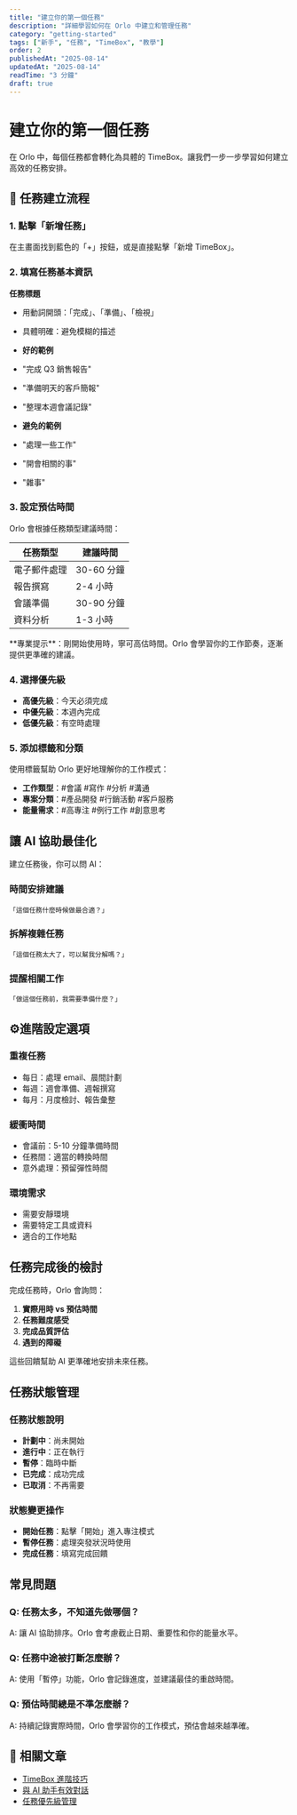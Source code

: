 ```yaml
---
title: "建立你的第一個任務"
description: "詳細學習如何在 Orlo 中建立和管理任務"
category: "getting-started"
tags: ["新手", "任務", "TimeBox", "教學"]
order: 2
publishedAt: "2025-08-14"
updatedAt: "2025-08-14"
readTime: "3 分鐘"
draft: true
---
```


# 建立你的第一個任務

在 Orlo 中，每個任務都會轉化為具體的 TimeBox。讓我們一步一步學習如何建立高效的任務安排。

## 📝 任務建立流程

### 1. 點擊「新增任務」

在主畫面找到藍色的「+」按鈕，或是直接點擊「新增 TimeBox」。

### 2. 填寫任務基本資訊

**任務標題**
- 用動詞開頭：「完成」、「準備」、「檢視」
- 具體明確：避免模糊的描述

- **好的範例**
- "完成 Q3 銷售報告"
- "準備明天的客戶簡報"
- "整理本週會議記錄"

- **避免的範例**
- "處理一些工作"
- "開會相關的事"
- "雜事"

### 3. 設定預估時間

Orlo 會根據任務類型建議時間：

| 任務類型 | 建議時間 |
|----------|----------|
| 電子郵件處理 | 30-60 分鐘 |
| 報告撰寫 | 2-4 小時 |
| 會議準備 | 30-90 分鐘 |
| 資料分析 | 1-3 小時 |

<div className="bg-green-50 border-l-4 border-green-500 p-4 my-4">
**專業提示**：剛開始使用時，寧可高估時間。Orlo 會學習你的工作節奏，逐漸提供更準確的建議。
</div>

### 4. 選擇優先級

- **高優先級**：今天必須完成
- **中優先級**：本週內完成
- **低優先級**：有空時處理

### 5. 添加標籤和分類

使用標籤幫助 Orlo 更好地理解你的工作模式：

- **工作類型**：#會議 #寫作 #分析 #溝通
- **專案分類**：#產品開發 #行銷活動 #客戶服務
- **能量需求**：#高專注 #例行工作 #創意思考

## 讓 AI 協助最佳化

建立任務後，你可以問 AI：

### 時間安排建議
```
「這個任務什麼時候做最合適？」
```

### 拆解複雜任務
```
「這個任務太大了，可以幫我分解嗎？」
```

### 提醒相關工作
```
「做這個任務前，我需要準備什麼？」
```

## ⚙進階設定選項

### 重複任務
- 每日：處理 email、晨間計劃
- 每週：週會準備、週報撰寫
- 每月：月度檢討、報告彙整

### 緩衝時間
- 會議前：5-10 分鐘準備時間
- 任務間：適當的轉換時間
- 意外處理：預留彈性時間

### 環境需求
- 需要安靜環境
- 需要特定工具或資料
- 適合的工作地點

## 任務完成後的檢討

完成任務時，Orlo 會詢問：

1. **實際用時 vs 預估時間**
2. **任務難度感受**
3. **完成品質評估**
4. **遇到的障礙**

這些回饋幫助 AI 更準確地安排未來任務。

## 任務狀態管理

### 任務狀態說明

- **計劃中**：尚未開始
- **進行中**：正在執行
- **暫停**：臨時中斷
- **已完成**：成功完成
- **已取消**：不再需要

### 狀態變更操作

- **開始任務**：點擊「開始」進入專注模式
- **暫停任務**：處理突發狀況時使用
- **完成任務**：填寫完成回饋

## 常見問題

### Q: 任務太多，不知道先做哪個？
A: 讓 AI 協助排序。Orlo 會考慮截止日期、重要性和你的能量水平。

### Q: 任務中途被打斷怎麼辦？
A: 使用「暫停」功能，Orlo 會記錄進度，並建議最佳的重啟時間。

### Q: 預估時間總是不準怎麼辦？
A: 持續記錄實際時間，Orlo 會學習你的工作模式，預估會越來越準確。

## 🔗 相關文章

- [TimeBox 進階技巧](/help/core-features/timebox-usage)
- [與 AI 助手有效對話](/help/core-features/ai-assistant)
- [任務優先級管理](/help/advanced/priority-management)

